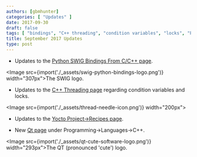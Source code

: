 ```yaml
---
authors: [gbmhunter]
categories: [ "Updates" ]
date: 2017-09-30
draft: false
tags: [ "bindings", "C++ threading", "condition variables", "locks", "Python", "Qt", "recipes", "SWIG", "Yocto" ]
title: September 2017 Updates
type: post
---
```




* Updates to the [Python SWIG Bindings From C/C++ page](/programming/languages/python/python-swig-bindings-from-cplusplus).  


<Image src={import('./_assets/swig-python-bindings-logo.png')} width="307px">The SWIG logo.</Image>

* Updates to the [C++ Threading page](/programming/languages/c-plus-plus/threading) regarding condition variables and locks.  


<Image src={import('./_assets/thread-needle-icon.png')} width="200px"></Image>

* Updates to the [Yocto Project->Recipes page](/programming/embedded-linux/yocto-project/yocto-recipes).  

* New [Qt page](/programming/languages/c-plus-plus/qt) under Programming->Languages->C++.  


<Image src={import('./_assets/qt-cute-software-logo.png')} width="293px">The QT (pronounced 'cute') logo.</Image>